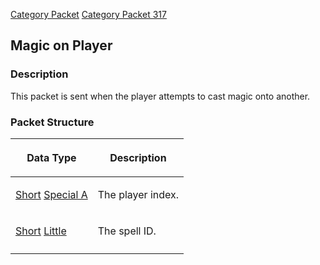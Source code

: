 [[Category Packet]]
[[Category Packet 317]]

== Magic on Player ==
=== Description ===
This packet is sent when the player attempts to cast magic onto another.

=== Packet Structure ===
{|border=2
! Data Type
! Description
|-
| [[Data Types#Standard data types|Short]] [[Data Types#Non Standard Data Types|Special A]]
| The player index.
|-
| [[Data Types#Standard data types|Short]] [[Data Types#Byte Order|Little]]
| The spell ID.
|-
|}